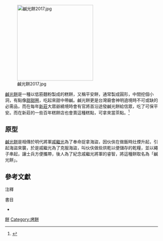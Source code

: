 <!--{{original research|time=2016-03-08T16:01:22+00:00}}
{{unreferenced|time=2016-03-08T16:01:22+00:00}} -->{{refimprove|time=2016-06-15}}

[[File:鹹光餅2017.jpg|250px]]

[[鹹光餅|鹹光餅]]是一種以低筋麵粉製成的糕餅，又稱平安餅，通常製成圓形，中間挖個小洞，有點像[[甜甜圈|甜甜圈]]，吃起來甜中帶鹹。鹹光餅更是台灣廟會神明遶境時不可或缺的必需品，而在每年[[新莊區|新莊]]大眾爺繞境時會有官將首沿途發鹹光餅給信眾，吃了可保平安。而在新莊的一些百年糕餅店也會賣這種糕點，可拿來當茶點。<ref>{{harvnb|張尊禎|2009|pp=144-149}}</ref>

==原型 ==
[[鹹光餅|鹹光餅]]是相傳於明代將軍[[戚繼光|戚繼光]]為了奉命捉拿海盜，因伙伕在做飯時灶煙升起，引起海盜來襲，於是戚繼光為了克服海盜，叫伙伕做些烘乾以便儲存的乾糧，並以繩子串起，讓士兵方便攜帶，後人為了紀念戚繼光將軍的睿智，將這種餅取名為「鹹光餅」。

== 參考文獻 ==
;注釋
{{reflist}}
;書目
*{{cite isbn|9789573264569|ref={{sfnref|張尊禎|2009}}|noedit}}

[[Category:台灣小吃|餅]]
[[Category:烤餅|Category:烤餅]]